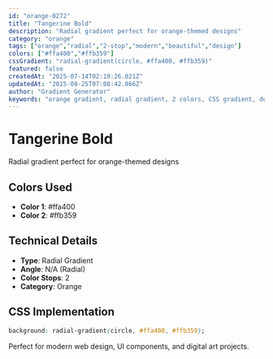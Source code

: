 ```yaml
---
id: "orange-0272"
title: "Tangerine Bold"
description: "Radial gradient perfect for orange-themed designs"
category: "orange"
tags: ["orange","radial","2-stop","modern","beautiful","design"]
colors: ["#ffa400","#ffb359"]
cssGradient: "radial-gradient(circle, #ffa400, #ffb359)"
featured: false
createdAt: "2025-07-14T02:19:26.021Z"
updatedAt: "2025-08-25T07:08:42.866Z"
author: "Gradient Generator"
keywords: "orange gradient, radial gradient, 2 colors, CSS gradient, design, #ffa400, #ffb359"
---
```


# Tangerine Bold

Radial gradient perfect for orange-themed designs

## Colors Used
- **Color 1**: #ffa400
- **Color 2**: #ffb359

## Technical Details
- **Type**: Radial Gradient
- **Angle**: N/A (Radial)
- **Color Stops**: 2
- **Category**: Orange

## CSS Implementation
```css
background: radial-gradient(circle, #ffa400, #ffb359);
```

Perfect for modern web design, UI components, and digital art projects.
